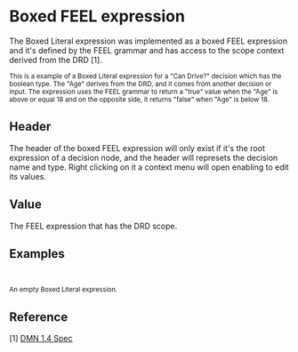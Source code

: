
<Meta title="MDX/Literal" of={Literal} />

# Boxed FEEL expression

The Boxed Literal expression was implemented as a boxed FEEL expression and it's defined by the FEEL grammar
and has access to the scope context derived from the DRD [1].

<div style={{ display: "flex", flexDirection: "row" }}>
  <Story of={Literal.CanDrive} />
  <small>
    This is a example of a Boxed Literal expression for a "Can Drive?" decision which has the boolean type. The "Age"
    derives from the DRD, and it comes from another decision or input. The expression uses the FEEL grammar to return a
    "true" value when the "Age" is above or equal 18 and on the opposite side, it returns "false" when "Age" is below
    18.
  </small>
</div>

## Header

The header of the boxed FEEL expression will only exist if it's the root expression of a decision node,
and the header will represets the decision name and type. Right clicking on it a context menu will open enabling to edit its values.

## Value

The FEEL expression that has the DRD scope.

## Examples

<div style={{ display: "flex", flexDirection: "column" }}>
  <div style={{ display: "flex", flexDirection: "row" }}>
    <Story of={Literal.Base} />
    <small>
      <br />
      <br />
      An empty Boxed Literal expression.
    </small>
  </div>
</div>

## Reference

[1] [DMN 1.4 Spec](https://www.omg.org/spec/DMN/1.4/Beta1/PDF#page=103)
